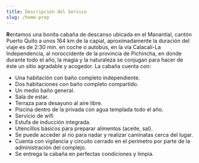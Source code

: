 ```yaml
---
title: Descripción del Servico
slug: /home-prep
---
```

**R**entamos una bonita cabaña de descanso ubicada en el Manantial, cantón Puerto Quito a unos 164 km de la capial, aproximadamente la duración del viaje es de  2:30 min. en coche o autobús,
 en la vía Calacalí-La Independencia, al noroccidente de la provincia de Pichincha, en donde durante todo el año, la magia y la naturaleza se conjugan para hacer de éste un sitio agradable y acogedor.
 La cabaña cuenta con:


- Una habitación con baño completo independiente.
- Dos habitaciones con baño completo compartido.
- Un medio baño general.
- Sala de estar.
- Terraza para desayuno al aire libre. 
- Piscina dentro de la privada con agua templada todo el año.
- Servicio de wifi
- Estufa de inducción integrada.
- Utencillos básicos para preparar alimentos (aceite, sal).
- Se puede acceder al rio para nadar y realizar caminatas cerca del lugar.
- Cuenta con vigilancia y circuito cerrado en el perímetro por parte de la administración del complejo.
- Se entrega la cabaña en perfectas condiciones  y limpia.

